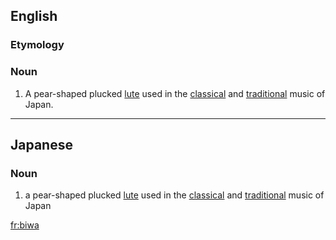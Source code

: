 ==English==

===Etymology===
{{etyl|ja}}

===Noun===
{{en-noun}}

# A pear-shaped plucked [[lute]] used in the [[classical]] and [[traditional]] music of Japan.

----

==Japanese==
===Noun===
{{ja-noun|r|hira=びわ|hidx=ひわ'}}

# {{ja-def|琵琶}} a pear-shaped plucked [[lute]] used in the [[classical]] and [[traditional]] music of Japan

[[fr:biwa]]